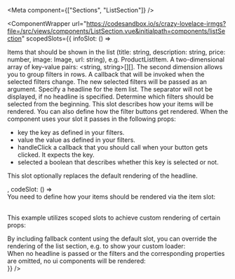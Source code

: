 
<Meta
  component={["Sections", "ListSection"]}
/>

<ComponentWrapper url="https://codesandbox.io/s/crazy-lovelace-irmgs?file=/src/views/components/ListSection.vue&initialpath=components/listSection" scopedSlots={{
  infoSlot: () => <div>
<PropsTable>
  <PropsTableRow value="items" type="Item[]" required>
  Items that should be shown in the list (title: string, description: string, price: number, image: Image, url: string), e.g. ProductListItem.
  </PropsTableRow>
  <PropsTableRow value="filters" type="matrix of filters" optional>
    A two-dimensional array of key-value pairs: <span class="code">&lt;string, string&gt;[][]</span>. The second dimension allows you to group filters in rows.
  </PropsTableRow>
  <PropsTableRow value="handleFilterChange" type="function" optional>
    A callback that will be invoked when the selected filters change. The new selected filters will be passed as an argument.
  </PropsTableRow>
  <PropsTableRow value="headline" type="string">
    Specify a headline for the item list. The separator will not be displayed, if no headline is specified.
  </PropsTableRow>
  <PropsTableRow value="selectedFilters" type="string[]" optional>
    Determine which filters should be selected from the beginning.
  </PropsTableRow>
</PropsTable>
<SlotsTable>
  <SlotsTableRow value="item" prop="Item" required>
    This slot describes how your items will be rendered.
  </SlotsTableRow>
  <SlotsTableRow value="filter" prop="Object" optional>
    You can also define how the filter buttons get rendered. 
    When the component uses your slot it passes in the following props:
    <ul>
    <li><span class="code">key</span> the key as defined in your filters.</li>
    <li><span class="code">value</span> the value as defined in your filters.</li>
    <li><span class="code">handleClick</span> a callback that you should call when your button gets clicked. It expects the key.</li>
    <li><span class="code">selected</span> a boolean that describes whether this key is selected or not.</li>
    </ul>
  </SlotsTableRow>
  <SlotsTableRow value="headline" prop="String">
    This slot optionally replaces the default rendering of the headline.
  </SlotsTableRow>
</SlotsTable>
</div>,
  codeSlot: () => <div>
You need to define how your items should be rendered via the <span class="code">item</span> slot:
<ExampleLoader example="Sections/ListSection.tsx" />

<br/>This example utilizes scoped slots to achieve custom rendering of certain props:
<ExampleLoader example="Sections/ListSection.CustomItem.tsx" />

<div class="ui-mt-8">
By including fallback content using the default slot, you can override the rendering of the list section, e.g. to show your custom loader:
</div>
<ExampleLoader example="Sections/ListSection.CustomContent.tsx" />

<div class="ui-mt-8">
When no headline is passed or the filters and the corresponding properties are omitted, no ui components will be rendered: 
</div>
<ExampleLoader example="Sections/ListSection.NoHeadlineAndFilters.tsx" />
</div>}} />
